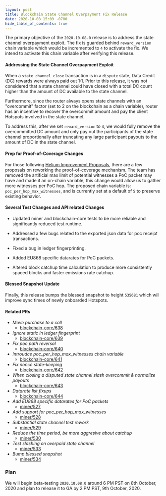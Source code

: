 ```yaml
---
layout: post
title: Blockchain State Channel Overpayment Fix Release
date: 2020-10-08 15:09 -0700
hide_table_of_contents: true
---
```


The primary objective of the `2020.10.08.0` release is to address the state channel overpayment
exploit. The fix is guarded behind `reward_version` chain variable which would be incremented to `4`
to activate the fix. We intend to activate this chain variable after verifying this release.

<!--truncate-->

#### Addressing the State Channel Overpayment Exploit

When a `state_channel_close` transaction is in a `dispute` state, Data Credit (DC) rewards were
always paid out 1:1. Prior to this release, it was not considered that a state channel could have
closed with a total DC count higher than the amount of DC available to the state channel.

Furthermore, since the router always opens state channels with an "overcommit" factor (set to 2 on
the blockchain as a chain variable), router has an incentive to recover the overcommit amount and
pay the client Hotspots involved in the state channel.

To address this, after we set `reward_version` to `4`, we would fully remove the overcommitted DC
amount and only pay out the participants of the state channel proportionally after truncating any
large participant payouts to the amount of DC in the state channel.

#### Prep for Proof-of-Coverage Changes

For those following [Helium Improvement Proposals](https://github.com/helium/hip), there are a few
proposals on reworking the proof-of-coverage mechanism. The team has removed the artificial max
limit of potential witnesses a PoC packet may have and made it an on-chain variable, this change
would allow us to gather more witnesses per PoC hop. The proposed chain variable is:
`poc_per_hop_max_witnesses`, and is currently set at a default of `5` to preserve existing behavior.

#### Several Test Changes and API related Changes

- Updated miner and blockchain-core tests to be more reliable and significantly reduced test
  runtime.

- Addressed a few bugs related to the exported json data for poc receipt transactions.

- Fixed a bug in ledger fingerprinting.

- Added EU868 specific datarates for PoC packets.

- Altered block catchup time calculation to produce more consistently spaced blocks and faster
  emissions rate catchup.

#### Blessed Snapshot Update

Finally, this release bumps the blessed snapshot to height `535681` which will improve sync times of
newly onboarded Hotspots.

#### Related PRs

- _Move purchase to a call_
  - [blockchain-core/638](https://github.com/helium/blockchain-core/pull/638)
- _Ignore static in ledger fingerprint_
  - [blockchain-core/639](https://github.com/helium/blockchain-core/pull/639)
- _Fix poc path reversal_
  - [blockchain-core/640](https://github.com/helium/blockchain-core/pull/640)
- _Introudce poc_per_hop_max_witnesses chain variable_
  - [blockchain-core/641](https://github.com/helium/blockchain-core/pull/641)
- _Fix nonce state-keeping_
  - [blockchain-core/642](https://github.com/helium/blockchain-core/pull/642)
- _When closing a disputed state channel slash overcommit & normalize payouts_
  - [blockchain-core/643](https://github.com/helium/blockchain-core/pull/643)
- _Datarate list fixups_
  - [blockchain-core/644](https://github.com/helium/blockchain-core/pull/644)
- _Add EU868 specific datarates for PoC packets_
  - [miner/527](https://github.com/helium/miner/pull/527)
- _Add support for poc_per_hop_max_witnesses_
  - [miner/528](https://github.com/helium/miner/pull/528)
- _Substantial state channel test rework_
  - [miner/529](https://github.com/helium/miner/pull/529)
- _Reduce the time period, be more aggresive about catchup_
  - [miner/530](https://github.com/helium/miner/pull/530)
- _Test slashing on overpaid state channel_
  - [miner/533](https://github.com/helium/miner/pull/533)
- _Bump blessed snapshot_
  - [miner/534](https://github.com/helium/miner/pull/534)

### Plan

We will begin beta-testing `2020.10.08.0` around 6 PM PST on 8th October, 2020 and plan to release
it to GA by 2 PM PST, 9th October, 2020.
